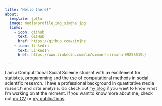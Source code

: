 ```yaml
---
title: "Hello there!"
about:
  template: jolla
  image: media/profile_img_simjhe.jpg
  links:
    - icon: github
      text: GitHub
      href: https://github.com/simjhe
    - icon: linkedin
      text: LinkedIn
      href: https://www.linkedin.com/in/simon-herrmann-09255519b/

---
```


I am a Computational Social Science student with an excitement for statistics, programming and the use of computational methods in social scientific research. I have a professional background in quantitative media research and data analysis. Go check out [my blog](blog/index.qmd)  if you want to know what I'm working on at the moment. If you want to know more about me, check out [my CV](cv/index.qmd) or [my publications](publications.qmd). 